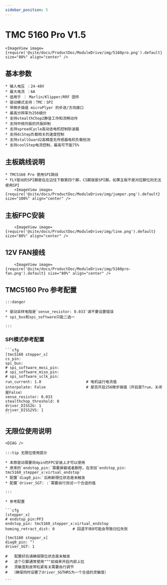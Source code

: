 ```yaml
---
sidebar_position: 5
---
```



# TMC 5160 Pro V1.5

    <ImageView image={require('@site/docs/ProductDoc/ModuleDrive/img/5160pro.png').default} size="80%" align="center" />

## 基本参数

    * 输入电压 ：24-48V
    * 最大电流 ：6A
    * 适用于 ： Marlin/Klipper/RRF 固件
    * 驱动模式支持：TMC：SPI
    * 带微步插值 microPlyer 的步进/方向接口
    * 最高分辨率为256细分
    * 支持stealthChop2静音工作和流畅动作
    * 支持中频共振的共振抑制
    * 支持spreadCycle高动态电机控制斩波器
    * 支持dcStep负载相关的速度控制
    * 支持stallGuard2高精度无传感器电机负载检测
    * 支持coolStep电流控制，最高可节能75%

## 主板跳线说明

    * TMC5160 Pro 使用SPI跳线
    * FLY驱动的SPI脚是在左边往下数第四个脚，CS脚就是SPI脚。如果主板不是对应脚位则无法使用SPI
        <ImageView image={require('@site/docs/ProductDoc/ModuleDrive/img/jumper.png').default} size="100%" align="center" />

## 主板FPC安装

        <ImageView image={require('@site/docs/ProductDoc/ModuleDrive/img/line.png').default} size="80%" align="center" />

## 12V FAN接线

        <ImageView image={require('@site/docs/ProductDoc/ModuleDrive/img/5160pro-fan.png').default} size="80%" align="center" />


## TMC5160 Pro 参考配置

    :::danger

    * 驱动采样电阻是`sense_resistor: 0.033`请不要设置错误
    * spi_bus和spi_software只能二选一
    
    :::

### SPI模式参考配置

    ```cfg
    [tmc5160 stepper_x]
    cs_pin:
    spi_bus:
    # spi_software_mosi_pin:
    # spi_software_miso_pin:
    # spi_software_sclk_pin: 
    run_current: 1.0                    # 电机运行电流值
    interpolate: False                  # 是否开启256微步插值（开启是True，关闭是False）
    sense_resistor: 0.033
    stealthchop_threshold: 0
    driver_DISS2G: 1
    driver_DISS2VS: 1
    ```

## 无限位使用说明

    <DIAG />

    :::tip 无限位使用提示

    * 本款驱动需要将4pin的FPC安装上才可以使用
    * 原来的`endstop_pin:`需要屏蔽或者删除，在添加`endstop_pin: tmc5160_stepper_x:virtual_endstop`
    * 配置`diag0_pin:`后刷新限位状态是未触发
    * 配置`driver_SGT: :`需要自行测试一个合适的值

    :::

    * 参考配置

    ```cfg
    [stepper_x]
    # endstop_pin:PF3
    endstop_pin: tmc5160_stepper_x:virtual_endstop
    homing_retract_dist: 0        # 回退不改0可能会导致归位失败

    [tmc5160 stepper_x]
    diag0_pin: ^!
    driver_SGT: 1

    #   配置好后请确保限位状态是未触发
    #   这个引脚通常使用"^"前缀来开启内部上拉
    #   灵敏度和皮带松紧有关需要自行调节
    #  （确保同时设置了driver_SGTHRS为一个合适的灵敏度）

    ```